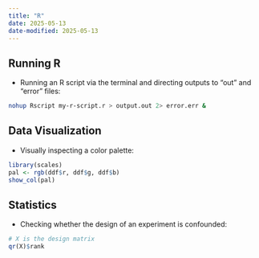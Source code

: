 ```yaml
---
title: "R"
date: 2025-05-13
date-modified: 2025-05-13
---
```


## Running R

- Running an R script via the terminal and directing outputs to "out" and "error" files:

```.bash
nohup Rscript my-r-script.r > output.out 2> error.err &
```

## Data Visualization

- Visually inspecting a color palette:

```.r
library(scales)
pal <- rgb(ddf$r, ddf$g, ddf$b)
show_col(pal)
```

## Statistics

- Checking whether the design of an experiment is confounded:

```.r
# X is the design matrix
qr(X)$rank
```
